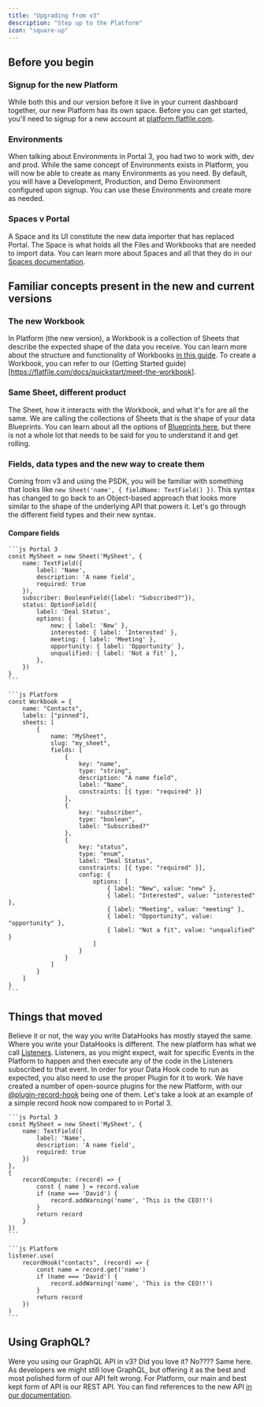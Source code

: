 ```yaml
---
title: "Upgrading from v3"
description: "Step up to the Platform"
icon: "square-up"
---
```


## Before you begin
### Signup for the new Platform
While both this and our version before it live in your current dashboard together, our new Platform has its own space. Before you can get started, you'll need to signup for a new account at [platform.flatfile.com](https://platform.flatfile.com).

### Environments
When talking about Environments in Portal 3, you had two to work with, dev and prod. While the same concept of Environments exists in Platform, you will now be able to create as many Environments as you need. By default, you will have a Development, Production, and Demo Environment configured upon signup. You can use these Environments and create more as needed.

### Spaces v Portal
A Space and its UI constitute the new data importer that has replaced Portal. The Space is what holds all the Files and Workbooks that are needed to import data. You can learn more about Spaces and all that they do in our [Spaces documentation](/concepts/spaces).

## Familiar concepts present in the new and current versions
### The new Workbook
In Platform (the new version), a Workbook is a collection of Sheets that describe the expected shape of the data you receive. You can learn more about the structure and functionality of Workbooks [in this guide](https://flatfile.com/docs/concepts/workbooks). To create a Workbook, you can refer to our (Getting Started guide)[https://flatfile.com/docs/quickstart/meet-the-workbook].

### Same Sheet, different product
The Sheet, how it interacts with the Workbook, and what it's for are all the same. We are calling the collections of Sheets that is the shape of your data Blueprints. You can learn about all the options of [Blueprints here](/blueprint/overview), but there is not a whole lot that needs to be said for you to understand it and get rolling.

### Fields, data types and the new way to create them
Coming from v3 and using the PSDK, you will be familiar with something that looks like `new Sheet('name', { fieldName: TextField() })`. This syntax has changed to go back to an Object-based approach that looks more similar to the shape of the underlying API that powers it. Let's go through the different field types and their new syntax.
#### Compare fields
<CodeGroup>

    ```js Portal 3
    const MySheet = new Sheet('MySheet', {
        name: TextField({
            label: 'Name',
            description: 'A name field',
            required: true
        }),
        subscriber: BooleanField({label: "Subscribed?"}),
        status: OptionField({
            label: 'Deal Status',
            options: {
                new: { label: 'New' },
                interested: { label: 'Interested' },
                meeting: { label: 'Meeting' },
                opportunity: { label: 'Opportunity' },
                unqualified: { label: 'Not a fit' },
            },
        })
    }
    ```

    ```js Platform
    const Workbook = {
        name: "Contacts",
        labels: ["pinned"],
        sheets: [
            {
                name: "MySheet",
                slug: "my_sheet",
                fields: [
                    {
                        key: "name",
                        type: "string",
                        description: "A name field",
                        label: "Name",
                        constraints: [{ type: "required" }]
                    },
                    {
                        key: "subscriber",
                        type: "boolean",
                        label: "Subscribed?"
                    },
                    {
                        key: "status",
                        type: "enum",
                        label: "Deal Status",
                        constraints: [{ type: "required" }],
                        config: {
                            options: [
                                { label: "New", value: "new" },
                                { label: "Interested", value: "interested" },
                                { label: "Meeting", value: "meeting" },
                                { label: "Opportunity", value: "opportunity" },
                                { label: "Not a fit", value: "unqualified" }
                            ]
                        }
                    }
                ]
            }
        ]
    }
    ```

</CodeGroup>

## Things that moved
Believe it or not, the way you write DataHooks has mostly stayed the same. Where you write your DataHooks is different. The new platform has what we call [Listeners](/quickstart/meet-the-listener). Listeners, as you might expect, wait for specific Events in the Platform to happen and then execute any of the code in the Listeners subscribed to that event. In order for your Data Hook code to run as expected, you also need to use the proper Plugin for it to work. We have created a number of open-source plugins for the new Platform, with our [@plugin-record-hook](/plugins/transform/record-hook) being one of them. Let's take a look at an example of a simple record hook now compared to in Portal 3.
<CodeGroup>

    ```js Portal 3
    const MySheet = new Sheet('MySheet', {
        name: TextField({
            label: 'Name',
            description: 'A name field',
            required: true
        })
    },
    {
        recordCompute: (record) => {
            const { name } = record.value
            if (name === 'David') {
                record.addWarning('name', 'This is the CEO!!')
            }
            return record
        }
    })
    ```

    ```js Platform
    listener.use(
        recordHook("contacts", (record) => {
            const name = record.get('name')
            if (name === 'David') {
                record.addWarning('name', 'This is the CEO!!')
            }
            return record
        })
    )
    ```

</CodeGroup>

## Using GraphQL?
Were you using our GraphQL API in v3? Did you love it? No???? Same here. As developers we might still love GraphQL, but offering it as the best and most polished form of our API felt wrong. For Platform, our main and best kept form of API is our REST API. You can find references to the new API [in our documentation](https://reference.flatfile.com/docs/api/pgrqb7max440y-introduction).
